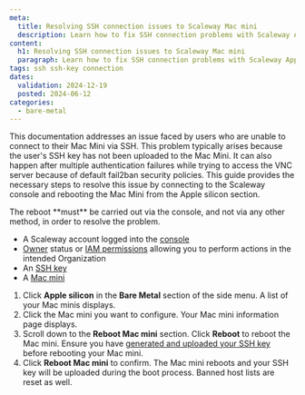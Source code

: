 ```yaml
---
meta:
  title: Resolving SSH connection issues to Scaleway Mac mini
  description: Learn how to fix SSH connection problems with Scaleway Apple silicon Mac mini by uploading your SSH key and rebooting the device.
content:
  h1: Resolving SSH connection issues to Scaleway Mac mini
  paragraph: Learn how to fix SSH connection problems with Scaleway Apple silicon Mac mini by uploading your SSH key and rebooting the device.
tags: ssh ssh-key connection
dates:
  validation: 2024-12-19
  posted: 2024-06-12
categories:
  - bare-metal
---
```


This documentation addresses an issue faced by users who are unable to connect to their Mac Mini via SSH.
This problem typically arises because the user's SSH key has not been uploaded to the Mac Mini.
It can also happen after multiple authentication failures while trying to access the VNC server because of default fail2ban security policies.
This guide provides the necessary steps to resolve this issue by connecting to the Scaleway console and rebooting the Mac Mini from the Apple silicon section.

<Message type="note">
The reboot **must** be carried out via the console, and not via any other method, in order to resolve the problem.
</Message>

<Macro id="requirements" />

- A Scaleway account logged into the [console](https://console.scaleway.com)
- [Owner](/iam/concepts/#owner) status or [IAM permissions](/iam/concepts/#permission) allowing you to perform actions in the intended Organization
- An [SSH key](/organizations-and-projects/how-to/create-ssh-key/)
- A [Mac mini](/apple-silicon/how-to/create-mac-mini/)

1. Click **Apple silicon** in the **Bare Metal** section of the side menu. A list of your Mac minis displays.
2. Click the Mac mini you want to configure. Your Mac mini information page displays.
3. Scroll down to the **Reboot Mac mini** section. Click **Reboot** to reboot the Mac mini.
    <Message type="tip">
      Ensure you have [generated and uploaded your SSH key](/organizations-and-projects/how-to/create-ssh-key/) before rebooting your Mac mini.
    </Message>
4. Click **Reboot Mac mini** to confirm. The Mac mini reboots and your SSH key will be uploaded during the boot process. Banned host lists are reset as well.